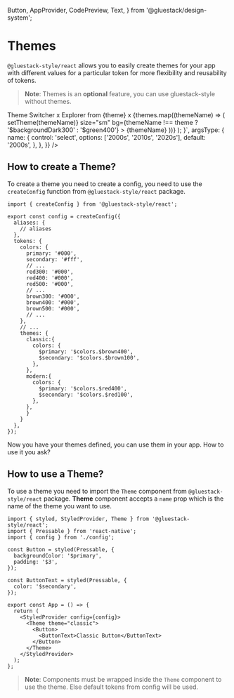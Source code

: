 
<Meta
  pageTitle="Themes | gluestack-style"
  description="gluestack-style allows you to easily create themes for your app with different values for a particular token for more flexibility and reusability of tokens."
/>

  Button,
  AppProvider,
  CodePreview,
  Text,
} from '@gluestack/design-system';

# Themes

`@gluestack-style/react` allows you to easily create themes for your app with different values for a particular token for more flexibility and reusability of tokens.

> **Note**: Themes is an **optional** feature, you can use gluestack-style without themes.

<AppProvider>
  <CodePreview
    metaData={{
      scope: {
        styled,
        Text,
        View,
        RNText,
        Pressable,
        Provider: StyledProvider,
        config: config(),
        useState,
        Theme,
      },
      code: `
        function App() {
          const StyledLinkButton = styled(
            Pressable,
            {
              borderRadius: 4,
              flexDirection: 'row',
              justifyContent: 'center',
              alignItems: 'center',
              m: '$3',
              bg: '$backgroundDark300',
              variants: {
                size: {
                  sm: {
                    px: '$4',
                    py: '$3',
                  },
                  md: {
                    px: '$5',
                    py: '$4',
                  },
                },
              },
              defaultProps: {
                size: 'md',
                variant: 'redbox',
              },
            },
            {
              DEBUG: 'Button',
            }
          );
          const Box = styled(View, {});
          const Text = styled(RNText, { color: '$textColor' });
          const [theme, setTheme] = React.useState('2000s');
          const themes = ['2000s', '2010s', '2020s'];
          return (
            <Provider config={config}>
              <View
                style={{
                  justifyContent: 'center',
                  alignItems: 'center',
                }}
              >
                <Box
                  flexDirection="row"
                  p="$2"
                  pr="$4"
                  w="$full"
                  bg="$blue800"
                  borderTopRightRadius={'$md'}
                  borderTopLeftRadius={'$md'}
                >
                  <Text color="$white">Theme Switcher</Text>
                  <Box flex={1}></Box>
                  <Text color="$white">x</Text>
                </Box>
                <Box
                  bg="$gray100"
                  h="440px"
                  w="600px"
                  alignItems="center"
                  justifyContent="center"
                >
                  <Theme {...props}>
                    <Box
                      mx="auto"
                      h="200px"
                      w="400px"
                      bg="$backgroundColor"
                      borderWidth="$borderWidth"
                      borderColor="$borderColor"
                      borderRadius={'$borderRadius'}
                      overflow="hidden"
                    >
                      <Box
                        flexDirection="row"
                        p="$2"
                        pr="$4"
                        w="$full"
                        bg="$headerColor"
                      >
                        <Text color="$textColor">Explorer from {theme}</Text>
                        <Box flex={1}></Box>
                        <Text>x</Text>
                      </Box>
                    </Box>
                  </Theme>
                </Box>
                <Box flexDirection="row">
                  {themes.map((themeName) => (
                    <StyledLinkButton
                      key={themeName}
                      onPress={() => setTheme(themeName)}
                      size="sm"
                      bg={themeName !== theme ? '$backgroundDark300' : '$green400'}
                    >
                      <Text>{themeName}</Text>
                    </StyledLinkButton>
                  ))}
                </Box>
              </View>
            </Provider>
          );
      }`,
      argsType: {
        name: {
          control: 'select',
          options: ['2000s', '2010s', '2020s'],
          default: '2000s',
        },
      },
    }}
  />
</AppProvider>

## How to create a Theme?

To create a theme you need to create a config, you need to use the `createConfig` function from `@gluestack-style/react` package.

```tsx
import { createConfig } from '@gluestack-style/react';

export const config = createConfig({
  aliases: {
    // aliases
  },
  tokens: {
    colors: {
      primary: '#000',
      secondary: '#fff',
      // ...
      red300: '#000',
      red400: '#000',
      red500: '#000',
      // ...
      brown300: '#000',
      brown400: '#000',
      brown500: '#000',
      // ...
    },
    // ...
    themes: {
      classic:{
        colors: {
          $primary: '$colors.$brown400',
          $secondary: '$colors.$brown100',
        },
      },
      modern:{
        colors: {
          $primary: '$colors.$red400',
          $secondary: '$colors.$red100',
        },
      },
      }
    }
  },
});
```

Now you have your themes defined, you can use them in your app. How to use it you ask?

## How to use a Theme?

To use a theme you need to import the `Theme` component from `@gluestack-style/react` package. **Theme** component accepts a `name` prop which is the name of the theme you want to use.

```tsx
import { styled, StyledProvider, Theme } from '@gluestack-style/react';
import { Pressable } from 'react-native';
import { config } from './config';

const Button = styled(Pressable, {
  backgroundColor: '$primary',
  padding: '$3',
});

const ButtonText = styled(Pressable, {
  color: '$secondary',
});

export const App = () => {
  return (
    <StyledProvider config={config}>
      <Theme theme="classic">
        <Button>
          <ButtonText>Classic Button</ButtonText>
        </Button>
      </Theme>
    </StyledProvider>
  );
};
```

> **Note**: Components must be wrapped inside the `Theme` component to use the theme. Else default tokens from config will be used.
